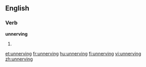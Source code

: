 ==English==

===Verb===
'''unnerving'''

# {{present participle of|unnerve}}

[[et:unnerving]]
[[fr:unnerving]]
[[hu:unnerving]]
[[fi:unnerving]]
[[vi:unnerving]]
[[zh:unnerving]]